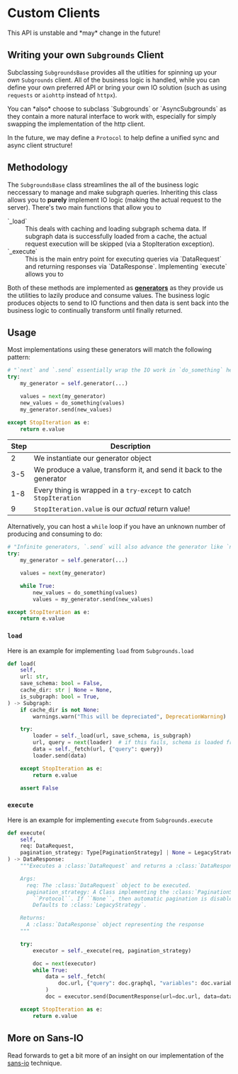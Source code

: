 
#  Custom Clients

<Callout type="warning">
This API is unstable and *may* change in the future!

</Callout>

## Writing your own `Subgrounds` Client

Subclassing `SubgroundsBase` provides all the utlities for spinning up your *own* `Subgrounds` client. All of the business logic is handled, while you can define your own preferred API or bring your own IO solution (such as using `requests` or `aiohttp` instead of `httpx`).

<Callout type="info">
You can *also* choose to subclass `Subgrounds` or `AsyncSubgrounds` as they contain a more natural interface to work with, especially for simply swapping the implementation of the http client.

In the future, we may define a `Protocol` to help define a unified sync and async client structure!

</Callout>

## Methodology

The `SubgroundsBase` class streamlines the all of the business logic neccessary to manage and make subgraph queries. Inheriting this class allows you to **purely** implement IO logic (making the actual request to the server). There's two main functions that allow you to

<dl style={{margin:'revert'}}>
	<dt style={{margin:'revert'}}>
	`_load`
	</dt>
	<dd style={{margin:'revert'}}>
	This deals with caching and loading subgraph schema data. If subgraph data is successfully loaded from a cache, the actual request execution will be skipped (via a StopIteration exception).
	</dd>
	<dt style={{margin:'revert'}}>
	`_execute`
	</dt>
	<dd style={{margin:'revert'}}>
	This is the main entry point for executing queries via `DataRequest` and returning responses via `DataResponse`. Implementing `execute` allows you to
	</dd>
</dl>

Both of these methods are implemented as [**generators**](custom_clients/https://docs.python.org/3.11/tutorial/classes.html#generators) as they provide us the utilities to lazily produce and consume values. The business logic produces objects to send to IO functions and then data is sent back into the business logic to continually transform until finally returned.

## Usage

Most implementations using these generators will match the following pattern:

```python copy
# "`next` and `.send` essentially wrap the IO work in `do_something` here"
try:
    my_generator = self.generator(...)

    values = next(my_generator)
    new_values = do_something(values)
    my_generator.send(new_values)

except StopIteration as e:
    return e.value
```

| Step | Description                                                         |
| ---- | ------------------------------------------------------------------- |
| 2    | We instantiate our generator object                                 |
| 3-5  | We produce a value, transform it, and send it back to the generator |
| 1-8  | Every thing is wrapped in a `try-except` to catch `StopIteration`   |
| 9    | `StopIteration.value` is our *actual* return value!                 |

Alternatively, you can host a `while` loop if you have an unknown number of producing and consuming to do:

```python copy
# "Infinite generators, `.send` will also advance the generator like `next`."
try:
    my_generator = self.generator(...)

    values = next(my_generator)

    while True:
        new_values = do_something(values)
        values = my_generator.send(new_values)

except StopIteration as e:
    return e.value
```

### `load`

Here is an example for implementing `load` from `Subgrounds.load`

```python copy
def load(
    self,
    url: str,
    save_schema: bool = False,
    cache_dir: str | None = None,
    is_subgraph: bool = True,
) -> Subgraph:
    if cache_dir is not None:
        warnings.warn("This will be depreciated", DeprecationWarning)

    try:
        loader = self._load(url, save_schema, is_subgraph)
        url, query = next(loader)  # if this fails, schema is loaded from cache
        data = self._fetch(url, {"query": query})
        loader.send(data)

    except StopIteration as e:
        return e.value

    assert False
```

### `execute`

Here is an example for implementing `execute` from `Subgrounds.execute`

```python copy
def execute(
    self,
    req: DataRequest,
    pagination_strategy: Type[PaginationStrategy] | None = LegacyStrategy,
) -> DataResponse:
    """Executes a :class:`DataRequest` and returns a :class:`DataResponse`.

    Args:
      req: The :class:`DataRequest` object to be executed.
      pagination_strategy: A Class implementing the :class:`PaginationStrategy`
        ``Protocol``. If ``None``, then automatic pagination is disabled.
        Defaults to :class:`LegacyStrategy`.

    Returns:
      A :class:`DataResponse` object representing the response
    """

    try:
        executor = self._execute(req, pagination_strategy)

        doc = next(executor)
        while True:
            data = self._fetch(
                doc.url, {"query": doc.graphql, "variables": doc.variables}
            )
            doc = executor.send(DocumentResponse(url=doc.url, data=data))

    except StopIteration as e:
        return e.value
```

## More on Sans-IO

Read forwards to get a bit more of an insight on our implementation of the [sans-io](custom_clients/https://sans-io.readthedocs.io/) technique.
